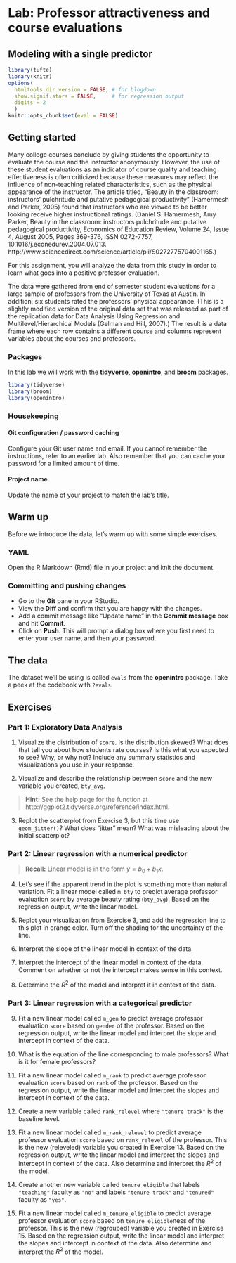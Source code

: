 # Lab: Professor attractiveness and course evaluations {#lab09}
## Modeling with a single predictor

```r
library(tufte)
library(knitr)
options(
  htmltools.dir.version = FALSE, # for blogdown
  show.signif.stars = FALSE,     # for regression output
  digits = 2
  )
knitr::opts_chunk$set(eval = FALSE)
```

## Getting started

Many college courses conclude by giving students the opportunity to evaluate the course and the instructor anonymously. However, the use of these student evaluations as an indicator of course quality and teaching effectiveness is often criticized because these measures may reflect the influence of non-teaching related characteristics, such as the physical appearance of the instructor. The article titled, "Beauty in the classroom: instructors’ pulchritude and putative pedagogical productivity" (Hamermesh and Parker, 2005) found that instructors who are viewed to be better looking receive higher instructional ratings. (Daniel S. Hamermesh, Amy Parker, Beauty in the classroom: instructors pulchritude and putative pedagogical productivity, Economics of Education Review, Volume 24, Issue 4, August 2005, Pages 369-376, ISSN 0272-7757, 10.1016/j.econedurev.2004.07.013. http://www.sciencedirect.com/science/article/pii/S0272775704001165.)

For this assignment, you will analyze the data from this study in order to learn what goes into a positive professor evaluation.

The data were gathered from end of semester student evaluations for a large sample of professors from the University of Texas at Austin. In addition, six students rated the professors’ physical appearance. (This is a slightly modified version of the original data set that was released as part of the replication data for Data Analysis Using Regression and Multilevel/Hierarchical Models (Gelman and Hill, 2007).) The result is a data frame where each row contains a different course and columns represent variables about the courses and professors.

### Packages

In this lab we will work with the **tidyverse**, **openintro**, and **broom** packages.

```r
library(tidyverse) 
library(broom)
library(openintro)
```

### Housekeeping

#### Git configuration / password caching

Configure your Git user name and email. If you cannot remember the instructions, refer to an earlier lab. Also remember that you can cache your password for a limited amount of time.

#### Project name

Update the name of your project to match the lab's title.

## Warm up


Before we introduce the data, let's warm up with some simple exercises.

### YAML

Open the R Markdown (Rmd) file in your project and knit the document.

### Committing and pushing changes

- Go to the **Git** pane in your RStudio. 
- View the **Diff** and confirm that you are happy with the changes.
- Add a commit message like "Update name" in the **Commit message** box and hit **Commit**.
- Click on **Push**. This will prompt a dialog box where you first need to enter your user name, and then your password.


## The data

The dataset we'll be using is called `evals` from the **openintro** package. Take a peek at the codebook with `?evals`.

## Exercises

### Part 1: Exploratory Data Analysis

1.  Visualize the distribution of `score`. Is the distribution skewed? What does 
    that tell you about how students rate courses? Is this what you expected to 
    see? Why, or why not? Include any summary statistics and visualizations
    you use in your response.

2.  Visualize and describe the relationship between `score` and the new variable you 
    created, `bty_avg`.
    

> **Hint:** See the help page for the function at http://ggplot2.tidyverse.org/reference/index.html.

    
3.  Replot the scatterplot from Exercise 3, but this time use  
    `geom_jitter()`? What does "jitter" mean? 
    What was misleading about the initial scatterplot?

### Part 2: Linear regression with a numerical predictor


> **Recall:** Linear model is in the form $\hat{y} = b_0 + b_1 x$.


4.  Let's see if the apparent trend in the plot is something more than natural variation. Fit a linear model called `m_bty` to predict average
    professor evaluation `score` by average beauty rating (`bty_avg`). Based on the 
    regression output, write the linear model.
    
5.  Replot your visualization from Exercise 3, and add the regression line to this plot
    in orange color. Turn off the shading for the uncertainty of the line.
    
6.  Interpret the slope of the linear model in context of the data.

7.  Interpret the intercept of the linear model in context of the data. Comment on whether 
    or not the intercept makes sense in this context.
    
8.  Determine the $R^2$ of the model and interpret it in context of the data.

### Part 3: Linear regression with a categorical predictor

9.  Fit a new linear model called `m_gen` to predict average professor evaluation `score` 
    based on `gender` of the professor. Based on the regression output, write the linear 
    model and interpret the slope and intercept in context of the data.
    
10. What is the equation of the line corresponding to male professors? What is it for female professors?
    
11. Fit a new linear model called `m_rank` to predict average professor evaluation `score` 
    based on `rank` of the professor. Based on the regression output, write the linear 
    model and interpret the slopes and intercept in context of the data.

12. Create a new variable called `rank_relevel` where `"tenure track"` is the baseline level. 

13. Fit a new linear model called `m_rank_relevel` to predict average professor evaluation 
    `score` based on `rank_relevel` of the professor. This is the new (releveled) variable 
    you created in Exercise 13. Based on the regression output, write the linear 
    model and interpret the slopes and intercept in context of the data. Also determine and 
    interpret the $R^2$ of the model.
    
14. Create another new variable called `tenure_eligible` that labels `"teaching"` faculty as 
    `"no"` and labels `"tenure track"` and `"tenured"` faculty as `"yes"`.
  
15. Fit a new linear model called `m_tenure_eligible` to predict average professor evaluation `score` based on `tenure_eligible`ness of the professor. This is the new (regrouped) variable 
    you created in Exercise 15. Based on the regression output, write the linear model and interpret the slopes and intercept in context of the data. Also determine and interpret the $R^2$ of the model.
